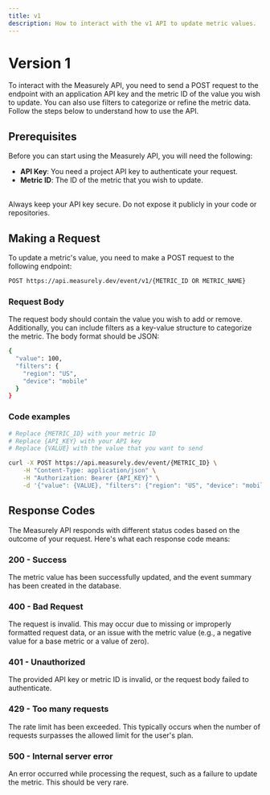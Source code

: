 ```yaml
---
title: v1
description: How to interact with the v1 API to update metric values.
---
```



# Version 1

To interact with the Measurely API, you need to send a POST request to the endpoint with an application API key and the metric ID of the value you wish to update. You can also use filters to categorize or refine the metric data. Follow the steps below to understand how to use the API.

## Prerequisites

Before you can start using the Measurely API, you will need the following:

- **API Key**: You need a project API key to authenticate your request.
- **Metric ID**: The ID of the metric that you wish to update.

<br />

<Callout type="warning">
  Always keep your API key secure. Do not expose it publicly in your code or
  repositories.
</Callout>

## Making a Request

To update a metric's value, you need to make a POST request to the following endpoint:

```bash
POST https://api.measurely.dev/event/v1/{METRIC_ID OR METRIC_NAME}
```

### Request Body

The request body should contain the value you wish to add or remove. Additionally, you can include filters as a key-value structure to categorize the metric. The body format should be JSON:

```bash
{
  "value": 100,
  "filters": {
    "region": "US",
    "device": "mobile"
  }
}
```

### Code examples

```bash
# Replace {METRIC_ID} with your metric ID
# Replace {API_KEY} with your API key
# Replace {VALUE} with the value that you want to send

curl -X POST https://api.measurely.dev/event/{METRIC_ID} \
    -H "Content-Type: application/json" \
    -H "Authorization: Bearer {API_KEY}" \
    -d '{"value": {VALUE}, "filters": {"region": "US", "device": "mobile"}}'
```

## Response Codes

The Measurely API responds with different status codes based on the outcome of your request. Here's what each response code means:

### 200 - Success

The metric value has been successfully updated, and the event summary has been created in the database.

### 400 - Bad Request

The request is invalid. This may occur due to missing or improperly formatted request data, or an issue with the metric value (e.g., a negative value for a base metric or a value of zero).

### 401 - Unauthorized

The provided API key or metric ID is invalid, or the request body failed to authenticate.

### 429 - Too many requests

The rate limit has been exceeded. This typically occurs when the number of requests surpasses the allowed limit for the user's plan.

### 500 - Internal server error

An error occurred while processing the request, such as a failure to update the metric. This should be very rare.
